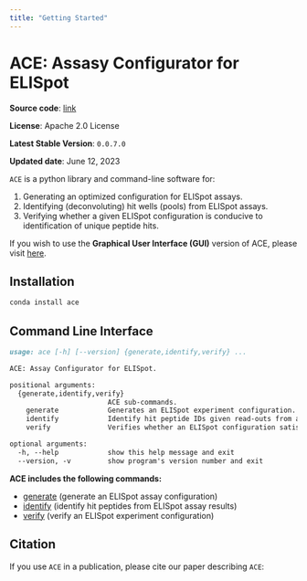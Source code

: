 ```yaml
---
title: "Getting Started"
---
```


# **ACE: Assasy Configurator for ELISpot**

**Source code**: [link](https://github.com/pirl-unc/ace)

**License**: Apache 2.0 License

**Latest Stable Version**: `0.0.7.0`

**Updated date**: June 12, 2023

`ACE` is a python library and command-line software for: 

1. Generating an optimized configuration for ELISpot assays.
2. Identifying (deconvoluting) hit wells (pools) from ELISpot assays.
3. Verifying whether a given ELISpot configuration is conducive to identification of unique peptide hits.

If you wish to use the **Graphical User Interface (GUI)** version of ACE, please visit [here](https://github.com/pirl-unc/ace-gui).

## **Installation**

```bash
conda install ace
```

## **Command Line Interface**

```markdown
usage: ace [-h] [--version] {generate,identify,verify} ...

ACE: Assay Configurator for ELISpot.

positional arguments:
  {generate,identify,verify}
                        ACE sub-commands.
    generate            Generates an ELISpot experiment configuration.
    identify            Identify hit peptide IDs given read-outs from an ELISpot experiment.
    verify              Verifies whether an ELISpot configuration satisfies all ACE constraints.

optional arguments:
  -h, --help            show this help message and exit
  --version, -v         show program's version number and exit
```

**ACE includes the following commands:** 

* [generate](generate.qmd) (generate an ELISpot assay configuration)
* [identify](identify.qmd) (identify hit peptides from ELISpot assay results)
* [verify](verify.qmd) (verify an ELISpot experiment configuration)

## **Citation**

If you use `ACE` in a publication, please cite our paper describing `ACE`:
